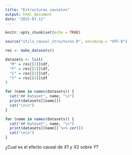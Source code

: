 ```yaml
---
title: "Estructuras causales"
output: html_document
date: "2025-07-11"
---
```


```r
knitr::opts_chunk$set(echo = TRUE)
```

```r
source("utils_causal_structures.R", encoding = "UTF-8")
```

```r
res <- make_datasets()

datasets <- list(
  "M" = res[[1]]$df,
  "F" = res[[2]]$df,
  "C" = res[[3]]$df,
  "T" = res[[4]]$df
)
```

```r
for (name in names(datasets)) {
  cat("## Dataset", name, "\n")
  print(datasets[[name]])
  cat("\n\n")
}
```

```r
for (name in names(datasets)) {
  cat("## Dataset", name, "\n")
  print(datasets[[name]] %>% cor())
  cat("\n\n")
}
```

¿Cual es el efecto causal de $X1$ y $X2$ sobre $Y$?

